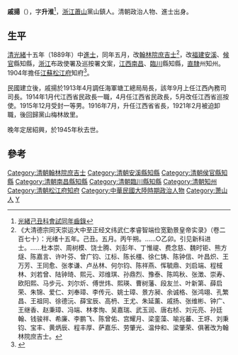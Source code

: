 '''戚揚'''（{{bd|1857年||1945年|catIdx=Q戚}}），字'''升淮'''<ref>[http://books.google.com/books?id=s38sAAAAYAAJ&pg=PA578#v=onepage&q&f=false 光緒己丑科會試同年齒錄]</ref>，[[浙江|浙江]][[蕭山|蕭山]]黨山鎮人。清朝政治人物、進士出身。

== 生平 ==
[[清|清]][[光緒|光緒]]十五年（1889年）中[[進士|進士]]，同年五月，改[[翰林院|翰林院]][[庶吉士|庶吉士]]<ref>《大清德宗同天崇运大中至正经文纬武仁孝睿智端俭宽勤景皇帝实录》（卷二百七十）：光绪十五年。己丑。五月。丙午朔。……○乙卯。引见新科进士。……杜本崇、周树模、饶士腾、刘彭年、丁惟禔、费念慈、魏时钜、熊方燧、陈嘉言、许叶芬、曾广钧、江标、陈长橿、徐仁铸、陈钟信、叶昌炽、王万芳、王同愈、张孝谦、卢丛林、何尔钧、陈祥燕、恽毓鼎、刘启端、程棫林、刘若曾、陆钟琦、熙元、邓维琪、孙鼎烈、豫泰、陈鸣秋、张澂、崇寿、欧阳熙、马步元、刘尔炘、傅世炜、熙瑛、曹树藩、段友兰、叶新第、薛启荣、朱锦、爱仁、刘奉璋、李传元、姚士璋、景方昶、余诚格、张鸿翊、孔繁昌、王祖同、徐德沅、薛宝辰、高枬、王尤、朱延薰、戚扬、张维彬、钟广、王继香、赵秉璋、冯端、林孝恂、吴嘉瑞、武玉润、唐右桢、刘元亮、孙廷翰、钱骏祥、希廉、李鹏飞、陈曾佑、宫耀月、梁銮藻、喻兆蕃、王垿、刘秉钧、宝丰、黄炳辰、程丰厚、萨嘉乐、劳肇光、温仲和、梁肇荣、俱著改为翰林院庶吉士。</ref>，改[[福建|福建]][[安溪|安溪]]、[[候官|候官]]縣知縣，[[浙江|浙江]]布政使署及巡按署文案，[[江西|江西]][[南昌|南昌]]、[[臨川|臨川]]縣知縣，[[直隸|直隸]]州知州。1904年擔任[[江蘇|江蘇]][[松江府|松江府]]知府<ref>{{cite book|author=编纂委员会  |title=《上海旧政权建置志》 |year=2001年 |publisher=上海社会科学院出版社 |location=上海 |isbn=7-80618-881-9}}</ref>。

民國建立後，戚揚於1913年4月調任海軍塘工總局局長，該年9月上任江西內務司司長。1914年1月代江西省民政長一職，4月任江西省民政長，5月改任江西省巡按使。1915年12月受封一等男。1916年7月，升任江西省省長，1921年2月被迫卸職，後回歸黨山梅林故里。

晚年定居紹興，於1945年秋去世。

==參考==
{{reflist|2}}
{{start box}}
{{s-off}}
{{succession box|[[田庚|田庚]]|[[清朝滅亡|清朝滅亡]]|[[松江府|松江府]][[知府|知府]]|1904年－1905年}}
{{end box}}
{{光緒十五年己丑科殿試金榜}}
{{江西行政长官|北省}}
{{DEFAULTSORT:Qi戚}}
[[Category:清朝翰林院庶吉士|Category:清朝翰林院庶吉士]]
[[Category:清朝安溪縣知縣|Category:清朝安溪縣知縣]]
[[Category:清朝侯官縣知縣|Category:清朝侯官縣知縣]]
[[Category:清朝南昌縣知縣|Category:清朝南昌縣知縣]]
[[Category:清朝臨川縣知縣|Category:清朝臨川縣知縣]]
[[Category:清朝知州|Category:清朝知州]]
[[Category:清朝松江府知府|Category:清朝松江府知府]]
[[Category:中華民國大陸時期政治人物|Category:中華民國大陸時期政治人物]]
[[Category:萧山人|Category:萧山人]]
[[Category:戚姓|Y]]